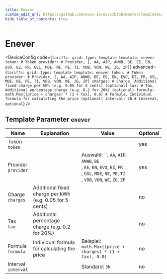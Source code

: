 ```yaml
---
title: Enever
custom_edit_url: https://github.com/evcc-io/evcc/blob/master/templates/definition/tariff/enever.yaml
hide_table_of_contents: true
---
```



# Enever

<div className="device-detail-container">
  <div className="device-detail-content">
    <DeviceFeatures features="Netherlands" />

<DeviceConfig code={`tariffs:
    grid:
      type: template
      template: enever
      token: # Token
      provider: # Provider, [, AA, AIP, ANWB, BE, EE, EN, EVO, EZ, FR, GSL, MDE, NE, PE, TI, VDB, VON, WE, ZG, ZP]`} advanced={`tariffs:
    grid:
      type: template
      template: enever
      token: # Token
      provider: # Provider, [, AA, AIP, ANWB, BE, EE, EN, EVO, EZ, FR, GSL, MDE, NE, PE, TI, VDB, VON, WE, ZG, ZP]
      charges: # Charge, Additional fixed charge per kWh (e.g. 0.05 for 5 cents) (optional)
      tax: # Tax, Additional percentage charge (e.g. 0.2 for 20%) (optional)
      formula: math.Max((price + charges) * (1 + tax), 0.0) # Formula, Individual formula for calculating the price (optional)
      interval: 3h # Interval, optional`} />
  </div>
  <div className="device-detail-icon">
    <evcc-icon
      type="tariff"
      name="enever"
      size="400px"
      alt="Enever"
      className="device-detail-icon-img"
    ></evcc-icon>
  </div>
</div>

## Template Parameter `enever`

| Name | Explanation | Value | Optional |
|-----------|-------------|-------|----------|
| Token<br/>`token` |  |  | yes |
| Provider<br/>`provider` |  | Auswahl: ``, `AA`, `AIP`, `ANWB`, `BE`<br/>, `EE`, `EN`, `EVO`, `EZ`, `FR`<br/>, `GSL`, `MDE`, `NE`, `PE`, `TI`<br/>, `VDB`, `VON`, `WE`, `ZG`, `ZP`<br/> | yes |
| Charge<br/>`charges` | Additional fixed charge per kWh (e.g. 0.05 for 5 cents) |  | no |
| Tax<br/>`tax` | Additional percentage charge (e.g. 0.2 for 20%) |  | no |
| Formula<br/>`formula` | Individual formula for calculating the price | Beispiel: `math.Max((price + charges) * (1 + tax), 0.0)` | no |
| Interval<br/>`interval` |  | Standard: `3h` | no |


